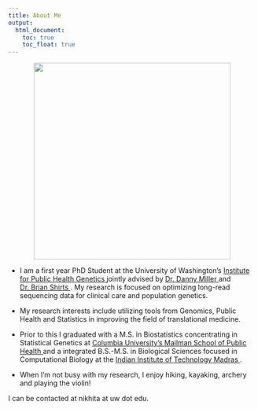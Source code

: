 ```yaml
---
title: About Me
output: 
  html_document:
    toc: true
    toc_float: true
---
```



<p style="text-align:center;"><img src = "images/nikhita-damaraju.jpg" height="400"></p>

* I am a first year PhD Student at the University of Washington’s <a href = "https://iphg.biostat.washington.edu/"> Institute for Public Health Genetics </a> jointly advised by <a href = "https://dlmp.uw.edu/faculty/miller"> Dr. Danny Miller </a> and <a href = "https://dlmp.uw.edu/faculty/shirts"> Dr. Brian Shirts </a>. My research is focused on optimizing long-read sequencing data for clinical care and population genetics.

* My research interests include utilizing tools from Genomics, Public Health and Statistics in improving the field of translational medicine.

* Prior to this I graduated with a M.S. in Biostatistics concentrating in Statistical Genetics at <a href = "https://www.publichealth.columbia.edu/"> Columbia University's Mailman School of Public Health </a> and a integrated B.S.-M.S. in Biological Sciences focused in Computational Biology at the <a href = "https://www.iitm.ac.in/"> Indian Institute of Technology Madras </a>.

* When I'm not busy with my research, I enjoy hiking, kayaking, archery and playing the violin!

I can be contacted at nikhita at uw dot edu.





